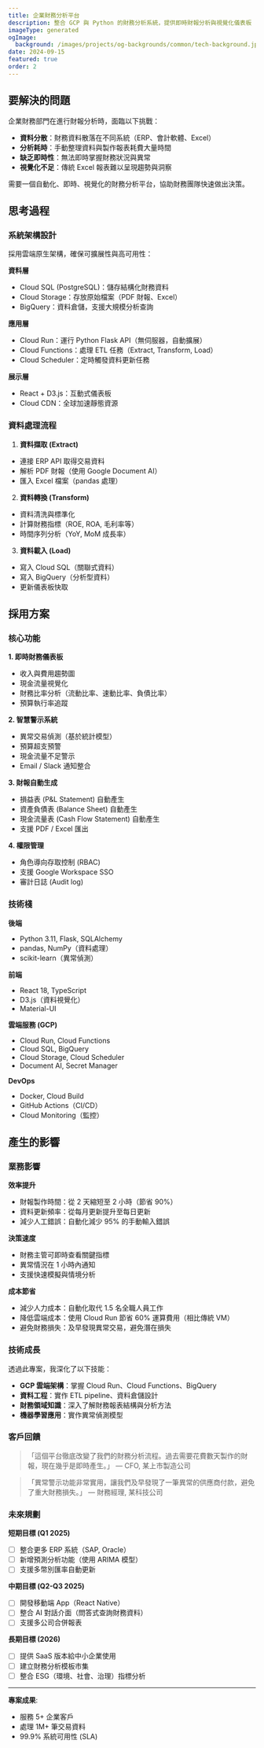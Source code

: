 ```yaml
---
title: 企業財務分析平台
description: 整合 GCP 與 Python 的財務分析系統，提供即時財報分析與視覺化儀表板
imageType: generated
ogImage:
  background: /images/projects/og-backgrounds/common/tech-background.jpg
date: 2024-09-15
featured: true
order: 2
---
```


## 要解決的問題

企業財務部門在進行財報分析時，面臨以下挑戰：

- **資料分散**：財務資料散落在不同系統（ERP、會計軟體、Excel）
- **分析耗時**：手動整理資料與製作報表耗費大量時間
- **缺乏即時性**：無法即時掌握財務狀況與異常
- **視覺化不足**：傳統 Excel 報表難以呈現趨勢與洞察

需要一個自動化、即時、視覺化的財務分析平台，協助財務團隊快速做出決策。

## 思考過程

### 系統架構設計

採用雲端原生架構，確保可擴展性與高可用性：

**資料層**

- Cloud SQL (PostgreSQL)：儲存結構化財務資料
- Cloud Storage：存放原始檔案（PDF 財報、Excel）
- BigQuery：資料倉儲，支援大規模分析查詢

**應用層**

- Cloud Run：運行 Python Flask API（無伺服器，自動擴展）
- Cloud Functions：處理 ETL 任務（Extract, Transform, Load）
- Cloud Scheduler：定時觸發資料更新任務

**展示層**

- React + D3.js：互動式儀表板
- Cloud CDN：全球加速靜態資源

### 資料處理流程

1. **資料擷取 (Extract)**

- 連接 ERP API 取得交易資料
- 解析 PDF 財報（使用 Google Document AI）
- 匯入 Excel 檔案（pandas 處理）

2. **資料轉換 (Transform)**

- 資料清洗與標準化
- 計算財務指標（ROE, ROA, 毛利率等）
- 時間序列分析（YoY, MoM 成長率）

3. **資料載入 (Load)**

- 寫入 Cloud SQL（關聯式資料）
- 寫入 BigQuery（分析型資料）
- 更新儀表板快取

## 採用方案

### 核心功能

**1. 即時財務儀表板**

- 收入與費用趨勢圖
- 現金流量視覺化
- 財務比率分析（流動比率、速動比率、負債比率）
- 預算執行率追蹤

**2. 智慧警示系統**

- 異常交易偵測（基於統計模型）
- 預算超支預警
- 現金流量不足警示
- Email / Slack 通知整合

**3. 財報自動生成**

- 損益表 (P&L Statement) 自動產生
- 資產負債表 (Balance Sheet) 自動產生
- 現金流量表 (Cash Flow Statement) 自動產生
- 支援 PDF / Excel 匯出

**4. 權限管理**

- 角色導向存取控制 (RBAC)
- 支援 Google Workspace SSO
- 審計日誌 (Audit log)

### 技術棧

**後端**

- Python 3.11, Flask, SQLAlchemy
- pandas, NumPy（資料處理）
- scikit-learn（異常偵測）

**前端**

- React 18, TypeScript
- D3.js（資料視覺化）
- Material-UI

**雲端服務 (GCP)**

- Cloud Run, Cloud Functions
- Cloud SQL, BigQuery
- Cloud Storage, Cloud Scheduler
- Document AI, Secret Manager

**DevOps**

- Docker, Cloud Build
- GitHub Actions（CI/CD）
- Cloud Monitoring（監控）

## 產生的影響

### 業務影響

**效率提升**

- 財報製作時間：從 2 天縮短至 2 小時（節省 90%）
- 資料更新頻率：從每月更新提升至每日更新
- 減少人工錯誤：自動化減少 95% 的手動輸入錯誤

**決策速度**

- 財務主管可即時查看關鍵指標
- 異常情況在 1 小時內通知
- 支援快速模擬與情境分析

**成本節省**

- 減少人力成本：自動化取代 1.5 名全職人員工作
- 降低雲端成本：使用 Cloud Run 節省 60% 運算費用（相比傳統 VM）
- 避免財務損失：及早發現異常交易，避免潛在損失

### 技術成長

透過此專案，我深化了以下技能：

- **GCP 雲端架構**：掌握 Cloud Run、Cloud Functions、BigQuery
- **資料工程**：實作 ETL pipeline、資料倉儲設計
- **財務領域知識**：深入了解財務報表結構與分析方法
- **機器學習應用**：實作異常偵測模型

### 客戶回饋

> 「這個平台徹底改變了我們的財務分析流程。過去需要花費數天製作的財報，現在幾乎是即時產生。」
> — CFO, 某上市製造公司

> 「異常警示功能非常實用，讓我們及早發現了一筆異常的供應商付款，避免了重大財務損失。」
> — 財務經理, 某科技公司

### 未來規劃

**短期目標 (Q1 2025)**

- [ ] 整合更多 ERP 系統（SAP, Oracle）
- [ ] 新增預測分析功能（使用 ARIMA 模型）
- [ ] 支援多幣別匯率自動更新

**中期目標 (Q2-Q3 2025)**

- [ ] 開發移動端 App（React Native）
- [ ] 整合 AI 對話介面（問答式查詢財務資料）
- [ ] 支援多公司合併報表

**長期目標 (2026)**

- [ ] 提供 SaaS 版本給中小企業使用
- [ ] 建立財務分析模板市集
- [ ] 整合 ESG（環境、社會、治理）指標分析

---

**專案成果**:

- 服務 5+ 企業客戶
- 處理 1M+ 筆交易資料
- 99.9% 系統可用性 (SLA)
